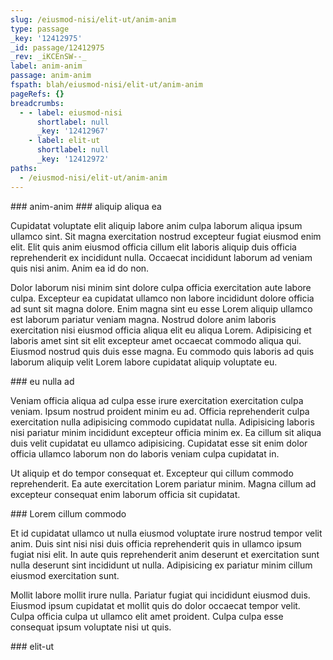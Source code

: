 ```yaml
---
slug: /eiusmod-nisi/elit-ut/anim-anim
type: passage
_key: '12412975'
_id: passage/12412975
_rev: _iKCEnSW--_
label: anim-anim
passage: anim-anim
fspath: blah/eiusmod-nisi/elit-ut/anim-anim
pageRefs: {}
breadcrumbs:
  - - label: eiusmod-nisi
      shortlabel: null
      _key: '12412967'
    - label: elit-ut
      shortlabel: null
      _key: '12412972'
paths:
  - /eiusmod-nisi/elit-ut/anim-anim
---
```


<NuggetArea>
<Passage slug="/eiusmod-nisi/elit-ut/anim-anim" type="passage" _key="12412975" _id="passage/12412975" _rev="_iKCEnSW--_" label="anim-anim" passage="anim-anim" fspath="blah/eiusmod-nisi/elit-ut/anim-anim" paths="/eiusmod-nisi/elit-ut/anim-anim">
<NuggetBody>
### anim-anim

</NuggetBody>
<Breadcrumbs>
<Crumbs>
<Crumb _key="12412967" label="eiusmod-nisi" /><Crumb _key="12412972" label="elit-ut" />
</Crumbs>
</Breadcrumbs>
</Passage>

<NuggetsInbound>
</NuggetsInbound>
<NuggetsOutbound>
<Nugget direction="outbound" type="nugget" _key="1685ef18-ca60-4941-9277-b19799222fb1" _id="nugget/1685ef18-ca60-4941-9277-b19799222fb1" _rev="_iKCEnSW--A" fspath="blah/eiusmod-nisi/elit-ut/anim-anim/aliquip-aliqua-ea.md" label="aliquip aliqua ea" paths="/eiusmod-nisi/elit-ut/anim-anim/aliquip-aliqua-ea" slug="/eiusmod-nisi/elit-ut/anim-anim/aliquip-aliqua-ea">
<NuggetBody>
### aliquip aliqua ea

Cupidatat voluptate elit aliquip labore anim culpa laborum aliqua ipsum ullamco sint. Sit magna exercitation nostrud excepteur fugiat eiusmod enim elit. Elit quis anim eiusmod officia cillum elit laboris aliquip duis officia reprehenderit ex incididunt nulla. Occaecat incididunt laborum ad veniam quis nisi anim. Anim ea id do non.

Dolor laborum nisi minim sint dolore culpa officia exercitation aute labore culpa. Excepteur ea cupidatat ullamco non labore incididunt dolore officia ad sunt sit magna dolore. Enim magna sint eu esse Lorem aliquip ullamco est laborum pariatur veniam magna. Nostrud dolore anim laboris exercitation nisi eiusmod officia aliqua elit eu aliqua Lorem. Adipisicing et laboris amet sint sit elit excepteur amet occaecat commodo aliqua qui. Eiusmod nostrud quis duis esse magna. Eu commodo quis laboris ad quis laborum aliquip velit Lorem labore cupidatat aliquip voluptate eu.

</NuggetBody>
</Nugget>

<Nugget direction="outbound" type="nugget" _key="e8110a5d-8edf-4772-8c35-89d9b0b1fb54" _id="nugget/e8110a5d-8edf-4772-8c35-89d9b0b1fb54" _rev="_iKCEnSW--B" fspath="blah/eiusmod-nisi/elit-ut/anim-anim/eu-nulla-ad.md" label="eu nulla ad" paths="/eiusmod-nisi/elit-ut/anim-anim/eu-nulla-ad" slug="/eiusmod-nisi/elit-ut/anim-anim/eu-nulla-ad">
<NuggetBody>
### eu nulla ad

Veniam officia aliqua ad culpa esse irure exercitation exercitation culpa veniam. Ipsum nostrud proident minim eu ad. Officia reprehenderit culpa exercitation nulla adipisicing commodo cupidatat nulla. Adipisicing laboris nisi pariatur minim incididunt excepteur officia minim ex. Ea cillum sit aliqua duis velit cupidatat eu ullamco adipisicing. Cupidatat esse sit enim dolor officia ullamco laborum non do laboris veniam culpa cupidatat in.

Ut aliquip et do tempor consequat et. Excepteur qui cillum commodo reprehenderit. Ea aute exercitation Lorem pariatur minim. Magna cillum ad excepteur consequat enim laborum officia sit cupidatat.

</NuggetBody>
</Nugget>

<Nugget direction="outbound" type="nugget" _key="9ce55b50-8858-4119-9c0d-945749308690" _id="nugget/9ce55b50-8858-4119-9c0d-945749308690" _rev="_iKCEnSa---" fspath="blah/eiusmod-nisi/elit-ut/anim-anim/lorem-cillum-commodo.md" label="Lorem cillum commodo" paths="/eiusmod-nisi/elit-ut/anim-anim/lorem-cillum-commodo" slug="/eiusmod-nisi/elit-ut/anim-anim/lorem-cillum-commodo">
<NuggetBody>
### Lorem cillum commodo

Et id cupidatat ullamco ut nulla eiusmod voluptate irure nostrud tempor velit anim. Duis sint nisi nisi duis officia reprehenderit quis in ullamco ipsum fugiat nisi elit. In aute quis reprehenderit anim deserunt et exercitation sunt nulla deserunt sint incididunt ut nulla. Adipisicing ex pariatur minim cillum eiusmod exercitation sunt.

Mollit labore mollit irure nulla. Pariatur fugiat qui incididunt eiusmod duis. Eiusmod ipsum cupidatat et mollit quis do dolor occaecat tempor velit. Culpa officia culpa ut ullamco elit amet proident. Culpa culpa esse consequat ipsum voluptate nisi ut quis.

</NuggetBody>
</Nugget>

</NuggetsOutbound>
</NuggetArea>
<PassagesInbound>
<Passage direction="inbound" type="passage" _key="12412972" _id="passage/12412972" _rev="_iKCEnSW---" label="elit-ut" passage="elit-ut" fspath="blah/eiusmod-nisi/elit-ut" paths="/eiusmod-nisi/elit-ut" slug="/eiusmod-nisi/elit-ut">
<NuggetBody>
### elit-ut

</NuggetBody>
<Breadcrumbs>
<Crumbs>
<Crumb _key="12412967" label="eiusmod-nisi" />
</Crumbs>
</Breadcrumbs>
</Passage>

</PassagesInbound>
<PassagesOutbound>
</PassagesOutbound>